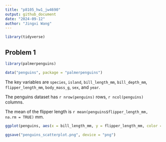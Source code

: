 ```yaml
---
title: "p8105_hw1_jw4690"
output: github_document
date: "2024-09-12"
author: "Jingxi Wang"
---
```


```r
library(tidyverse)
```


## Problem 1

```r

library(palmerpenguins)

data("penguins", package = "palmerpenguins")
```

The key variables are `species`, `island`, `bill_length_mm`, `bill_depth_mm`, `flipper_length_mm`, `body_mass_g`, `sex`, and `year`.

The penguins dataset has `r nrow(penguins)` rows, `r ncol(penguins)` columns.

The mean of the flipper length is `r mean(penguins$flipper_length_mm, na.rm = TRUE)` mm.

```r

ggplot(penguins, aes(x = bill_length_mm, y = flipper_length_mm, color = species)) + geom_point() 

ggsave("penguins_scatterplot.png", device = "png")
```




